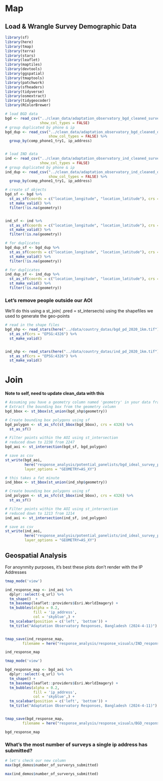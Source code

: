# Map

## Load & Wrangle Survey Demographic Data
```r
library(sf)
library(here)
library(tmap)
library(terra)
library(stars)
library(leaflet)
library(maptiles)
library(devtools)
library(ggspatial)
library(tmaptools)
library(patchwork)
library(sfheaders)
library(tidyverse)
library(osmextract)
library(tidygeocoder)
library(RColorBrewer)
```


```r
# load BGD data 
bgd <- read_csv("../clean_data/adaptation_observatory_bgd_cleaned_survey_questions_R1.csv",
                show_col_types = FALSE)
# group duplicated by phone & ip
bgd_dup <- read_csv("../clean_data/adaptation_observatory_bgd_cleaned_duplicate_survey_questions_R1.csv",
                    show_col_types = FALSE) %>% 
  group_by(comp_phone1_try1, ip_address)


# load IND data 
ind <- read_csv("../clean_data/adaptation_observatory_ind_cleaned_survey_questions_R1.csv",
                show_col_types = FALSE)
# group duplicated by phone & ip
ind_dup <- read_csv("../clean_data/adaptation_observatory_ind_cleaned_duplicate_survey_questions_R1.csv",
                    show_col_types = FALSE) %>% 
  group_by(comp_phone1_try1, ip_address)

# create sf objects
bgd_sf <- bgd %>% 
  st_as_sf(coords = c("location_longitude", "location_latitude"), crs = "EPSG:4326") %>% 
  st_make_valid() %>% 
  filter(!is.na(geometry))


ind_sf <- ind %>% 
  st_as_sf(coords = c("location_longitude", "location_latitude"), crs = "EPSG:4326") %>% 
  st_make_valid() %>% 
  filter(!is.na(geometry))

# for duplicates
bgd_dup_sf <- bgd_dup %>% 
  st_as_sf(coords = c("location_longitude", "location_latitude"), crs = "EPSG:4326") %>% 
  st_make_valid() %>% 
  filter(!is.na(geometry))

# for duplicates
ind_dup_sf <- ind_dup %>% 
  st_as_sf(coords = c("location_longitude", "location_latitude"), crs = "EPSG:4326") %>% 
  st_make_valid() %>% 
  filter(!is.na(geometry))
```

### Let's remove people outside our AOI
We'll do this using a st_join( .pred = st_intersects) using the shapefiles we used to generate the geo-points

```r
# read in the shape files
bgd_shp <- read_stars(here("../data/country_datas/bgd_pd_2020_1km.tif")) %>% 
  st_as_sf(crs = "EPSG:4326") %>% 
  st_make_valid()


ind_shp <- read_stars(here("../data/country_datas/ind_pd_2020_1km.tif")) %>% 
  st_as_sf(crs = "EPSG:4326") %>% 
  st_make_valid()
```


# Join

**Note to self, need to update clean_data with this**
```r
# Assuming you have a geometry column named 'geometry' in your data frames bgd and ind
# Extract the bounding box from the geometry column
bgd_bbox <- st_bbox(st_union(bgd_shp$geometry))

# Create bounding box polygons using sf
bgd_polygon <- st_as_sfc(st_bbox(bgd_bbox), crs = 4326) %>% 
  st_as_sf()

# Filter points within the AOI using st_intersection
# reduced down to 2238 from 2247
bgd_aoi <- st_intersection(bgd_sf, bgd_polygon)

# save as csv
st_write(bgd_aoi, 
         here("response_analysis/potential_panelists/bgd_ideal_survey_panelists.csv"),
         layer_options = "GEOMETRY=AS_XY")

# this takes a fat minute
ind_bbox <- st_bbox(st_union(ind_shp$geometry))

# Create bounding box polygons using sf
ind_polygon <- st_as_sfc(st_bbox(ind_bbox), crs = 4326) %>% 
  st_as_sf()

# Filter points within the AOI using st_intersection
# reduced down to 1213 from 1214
ind_aoi <- st_intersection(ind_sf, ind_polygon)

# save as csv
st_write(ind_aoi, 
         here("response_analysis/potential_panelists/ind_ideal_survey_panelists.csv"),
         layer_options = "GEOMETRY=AS_XY")
```


## Geospatial Analysis
For anoynmity purposes, it's best these plots don't render with the IP Addresses
```r
tmap_mode('view')

ind_response_map <- ind_aoi %>% 
  dplyr::select(-q_url) %>% 
  tm_shape()  +
  tm_basemap(leaflet::providers$Esri.WorldImagery) +
  tm_bubbles(alpha = 0.2,
             fill = 'ip_address',
             col = 'skyblue',) +
  tm_scalebar(position = c('left', 'bottom')) +
  tm_title("Adaptation Observatory Responses, Bangladesh (2024-4-11)")


tmap_save(ind_response_map,
        filename = here("response_analysis/response_visuals/IND_response_visuals/ind_aoi_map.png"))

ind_response_map
```


```r
tmap_mode('view')

bgd_response_map <- bgd_aoi %>% 
  dplyr::select(-q_url) %>% 
  tm_shape() +
  tm_basemap(leaflet::providers$Esri.WorldImagery) +
  tm_bubbles(alpha = 0.2,
             fill = 'ip_address',
             col = 'skyblue',) +
  tm_scalebar(position = c('left', 'bottom')) +
  tm_title("Adaptation Observatory Responses, Bangladesh (2024-4-11)")


tmap_save(bgd_response_map,
        filename = here("response_analysis/response_visuals/BGD_response_visuals/bgd_aoi_map.png"))

bgd_response_map
```

### What's the most number of surveys a single ip address has submitted?
```r
# let's check our new column
max(bgd_demos$number_of_surverys_submitted)

max(ind_demos$number_of_surverys_submitted)
```


